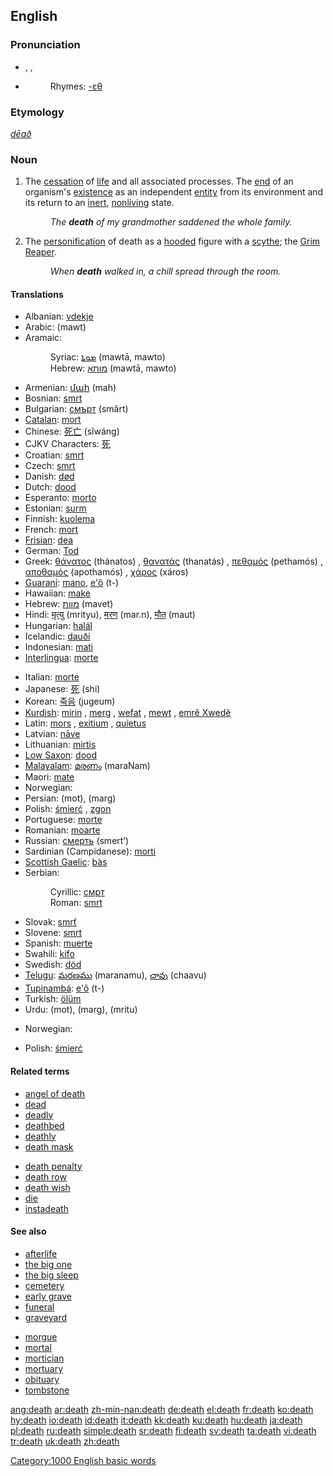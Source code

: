 {{wikipedia|Death (disambiguation)}}
==English==

{{rank|together|already|son|303|death|works|perhaps|state}}

===Pronunciation===
* {{AHD|dĕth}}, {{IPA|/dɛθ/}}, {{SAMPA|/dET/}}
* {{audio|en-us-death.ogg|Audio (US)}}
*:Rhymes: [[Rhymes:English:-ɛθ|-ɛθ]]

===Etymology===
{{OE.}} ''[[dēað]]''

===Noun===
{{wikipedia}}
{{en-noun}}

# The [[cessation]] of [[life]] and all associated processes.  The [[end]] of an organism's [[existence]] as an independent [[entity]] from its environment and its return to an [[inert]], [[nonliving]] state.
#: ''The '''death''' of my grandmother saddened the whole family.''
# The [[personification]] of death as a [[hooded]] figure with a [[scythe]]; the [[Grim Reaper]].
#: ''When '''death''' walked in, a chill spread through the room.''

====Translations====
{{trans-top|cessation of life}}
*Albanian: [[vdekje]] {{f}}
*Arabic: {{ARchar|[[موت]]}} (mawt) {{m}}
*Aramaic:
*:Syriac: [[ܡܘܬܐ]] (mawtā, mawto) {{m}}
*:Hebrew: [[מותא]] (mawtā, mawto) {{m}}
*Armenian: [[մահ]] (mah)
*Bosnian: [[smrt#Bosnian|smrt]] {{f}}
*Bulgarian: [[смърт]] (smǎrt) {{f}}
*[[Catalan]]: [[mort]] {{m}}
*Chinese: [[死亡]] (sǐwáng)
*CJKV Characters: [[死]]
*Croatian: [[smrt#Croatian|smrt]] {{f}}
*Czech: [[smrt]] {{f}}
*Danish: [[død]] {{c}}
*Dutch: [[dood]] {{m}}
*Esperanto: [[morto]]
*Estonian: [[surm]]
*Finnish: [[kuolema]]
*French: [[mort]] {{f}}
*[[Frisian]]: [[dea]] {{m}}
*German: [[Tod]] {{m}}
*Greek: [[θάνατος]] (thánatos) {{m}}, [[θανατάς]] (thanatás) {{m}}, [[πεθαμός]] (pethamós) {{m}}, [[αποθαμός]] (apothamós) {{m}}, [[χάρος]] (xáros) {{m}}
*[[Guaraní]]: [[mano]], [[e'õ]] (t-)
*Hawaiian: [[make]]
*Hebrew: [[מוות]] (mavet) {{m}}
*Hindi: [[मृत्यु]] (mrityu), [[मरण]] (mar.n), [[मौत]] (maut) {{g|Hindi}}
*Hungarian: [[halál]]
*Icelandic: [[dauði]] {{m}}
*Indonesian: [[mati]]
*[[Interlingua]]: [[morte]]
{{trans-mid}}
*Italian: [[morte]] {{f}}
*Japanese: [[死]] (shi)
*Korean: [[죽음]] (jugeum)
*[[Kurdish]]: [[mirin]] {{f}}, [[merg]] {{f}}, [[wefat]] {{f}}, [[mewt]] {{f}}, [[emrê Xwedê]] {{m}}
*Latin: [[mors]] {{f}}, [[exitium]] {{n}}, [[quietus]] {{m}}
*Latvian: [[nāve]] {{f}}
*Lithuanian: [[mirtis]] {{f}}
*[[Low Saxon]]: [[dood]] {{m}}
*[[Malayalam]]: [[മരണം]] (maraNam)
*Maori: [[mate]]
*Norwegian: {{t-|no|død|m}}
*Persian: {{FAchar|[[موت]]}} (mot), {{FAchar|[[مرگ]]}} (marg)
*Polish: [[śmierć]] {{f}}, [[zgon]] {{m}}
*Portuguese: [[morte]] {{f}}
*Romanian: [[moarte]] {{f}}
*Russian: [[смерть]] (smert’) {{f}}
*Sardinian (Campidanese): [[morti]] {{f}}
*[[Scottish Gaelic]]: [[bàs]] {{m}}
*Serbian:
*:Cyrillic: [[смрт#Serbian|смрт]] {{f}}
*:Roman: [[smrt#Serbian|smrt]] {{f}}
*Slovak: [[smrť]] {{f}}
*Slovene: [[smrt#Slovene|smrt]] {{f}}
*Spanish: [[muerte]] {{f}}
*Swahili: [[kifo]]
*Swedish: [[död]] {{c}}
*[[Telugu]]: [[మరణము]] (maranamu), [[చావు]] (chaavu)
*[[Tupinambá]]: [[e'õ]] (t-)
*Turkish: [[ölüm]]
*Urdu: {{URchar|[[موت]]}} (mot), {{URchar|[[مرگ]]}} (marg), {{URchar|[[مرت]]}} (mritu)
{{trans-bottom}}

{{trans-top|personification of death}}
*Norwegian: {{t-|no|døden}}
{{trans-mid}}
*Polish: [[śmierć]] {{f}}
{{trans-bottom}}

====Related terms====
{{top}}
*[[angel of death]]
*[[dead]]
*[[deadly]]
*[[deathbed]]
*[[deathly]]
*[[death mask]]
{{mid}}
*[[death penalty]]
*[[death row]]
*[[death wish]]
*[[die]]
*[[instadeath]]
{{bottom}}

====See also====
{{top2}}
*[[afterlife]]
*[[the big one]]
*[[the big sleep]]
*[[cemetery]]
*[[early grave]]
*[[funeral]]
*[[graveyard]]
{{mid2}}
*[[morgue]]
*[[mortal]]
*[[mortician]]
*[[mortuary]]
*[[obituary]]
*[[tombstone]]
{{bottom}}

[[Category:1000 English basic words]]
[[Category:Death| ]]

[[ang:death]]
[[ar:death]]
[[zh-min-nan:death]]
[[de:death]]
[[el:death]]
[[fr:death]]
[[ko:death]]
[[hy:death]]
[[io:death]]
[[id:death]]
[[it:death]]
[[kk:death]]
[[ku:death]]
[[hu:death]]
[[ja:death]]
[[pl:death]]
[[ru:death]]
[[simple:death]]
[[sr:death]]
[[fi:death]]
[[sv:death]]
[[ta:death]]
[[vi:death]]
[[tr:death]]
[[uk:death]]
[[zh:death]]